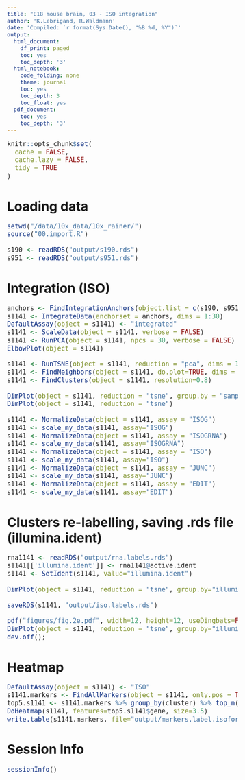 ```yaml
---
title: "E18 mouse brain, 03 - ISO integration"
author: 'K.Lebrigand, R.Waldmann'
date: 'Compiled: `r format(Sys.Date(), "%B %d, %Y")`'
output:
  html_document:
    df_print: paged
    toc: yes
    toc_depth: '3'
  html_notebook:
    code_folding: none
    theme: journal
    toc: yes
    toc_depth: 3
    toc_float: yes
  pdf_document:
    toc: yes
    toc_depth: '3'
---
```


<style type="text/css">

body, td {
   font-size: 15px;
}
code.r{
  font-size: 15px;
}
pre {
  font-size: 15px
}
</style>

```r
knitr::opts_chunk$set(
  cache = FALSE,
  cache.lazy = FALSE,
  tidy = TRUE
)
```

# Loading data

```r

setwd("/data/10x_data/10x_rainer/")
source("00.import.R")

s190 <- readRDS("output/s190.rds")
s951 <- readRDS("output/s951.rds")

```

# Integration (ISO)

```r

anchors <- FindIntegrationAnchors(object.list = c(s190, s951), assay=c("ISO","ISO"), dims = 1:30)
s1141 <- IntegrateData(anchorset = anchors, dims = 1:30)
DefaultAssay(object = s1141) <- "integrated"
s1141 <- ScaleData(object = s1141, verbose = FALSE)
s1141 <- RunPCA(object = s1141, npcs = 30, verbose = FALSE)
ElbowPlot(object = s1141)

s1141 <- RunTSNE(object = s1141, reduction = "pca", dims = 1:11)
s1141 <- FindNeighbors(object = s1141, do.plot=TRUE, dims = 1:11)
s1141 <- FindClusters(object = s1141, resolution=0.8)

DimPlot(object = s1141, reduction = "tsne", group.by = "sample")
DimPlot(object = s1141, reduction = "tsne")

s1141 <- NormalizeData(object = s1141, assay = "ISOG")
s1141 <- scale_my_data(s1141, assay="ISOG")
s1141 <- NormalizeData(object = s1141, assay = "ISOGRNA")
s1141 <- scale_my_data(s1141, assay="ISOGRNA")
s1141 <- NormalizeData(object = s1141, assay = "ISO")
s1141 <- scale_my_data(s1141, assay="ISO")
s1141 <- NormalizeData(object = s1141, assay = "JUNC")
s1141 <- scale_my_data(s1141, assay="JUNC")
s1141 <- NormalizeData(object = s1141, assay = "EDIT")
s1141 <- scale_my_data(s1141, assay="EDIT")

```

# Clusters re-labelling, saving .rds file (illumina.ident)
 
```r

rna1141 <- readRDS("output/rna.labels.rds")
s1141[['illumina.ident']] <- rna1141@active.ident
s1141 <- SetIdent(s1141, value="illumina.ident")

DimPlot(object = s1141, reduction = "tsne", group.by="illumina.ident", cols=cell_type_color, label = FALSE, pt.size = 2)

saveRDS(s1141, "output/iso.labels.rds")

pdf("figures/fig.2e.pdf", width=12, height=12, useDingbats=FALSE)
DimPlot(object = s1141, reduction = "tsne", group.by="illumina.ident", cols=cell_type_color, label = FALSE, pt.size = 2)
dev.off();

```

# Heatmap

```r

DefaultAssay(object = s1141) <- "ISO"
s1141.markers <- FindAllMarkers(object = s1141, only.pos = TRUE)
top5.s1141 <- s1141.markers %>% group_by(cluster) %>% top_n(5, avg_logFC)
DoHeatmap(s1141, features=top5.s1141$gene, size=3.5)
write.table(s1141.markers, file="output/markers.label.isoforms.csv", sep=",")

```

# Session Info

```r
sessionInfo()
```

